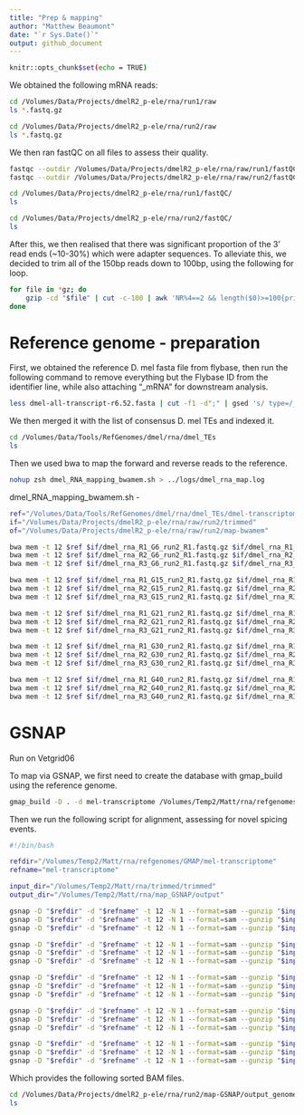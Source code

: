 ```yaml
---
title: "Prep & mapping"
author: "Matthew Beaumont"
date: "`r Sys.Date()`"
output: github_document
---
```


```bash
knitr::opts_chunk$set(echo = TRUE)
```

We obtained the following mRNA reads: 

```bash
cd /Volumes/Data/Projects/dmelR2_p-ele/rna/run1/raw
ls *.fastq.gz

cd /Volumes/Data/Projects/dmelR2_p-ele/rna/run2/raw
ls *.fastq.gz

```
We then ran fastQC on all files to assess their quality.

``` bash
fastqc --outdir /Volumes/Data/Projects/dmelR2_p-ele/rna/raw/run1/fastQC /Volumes/Data/Projects/dmelR2_p-ele/rna/run1/raw/*fastq.gz
fastqc --outdir /Volumes/Data/Projects/dmelR2_p-ele/rna/raw/run2/fastQC /Volumes/Data/Projects/dmelR2_p-ele/rna/run2/raw/*fastq.gz

```

``` bash
cd /Volumes/Data/Projects/dmelR2_p-ele/rna/run1/fastQC/
ls

cd /Volumes/Data/Projects/dmelR2_p-ele/rna/run2/fastQC/
ls

```

After this, we then realised that there was significant proportion of the 3' read ends (~10-30%) which were adapter sequences. To alleviate this, we decided to trim all of the 150bp reads down to 100bp, using the following for loop. 

``` bash
for file in *gz; do
    gzip -cd "$file" | cut -c-100 | awk 'NR%4==2 && length($0)>=100{print prev; print $0; getline; print $0; getline; print $0} {prev=$0}' | gzip -c > "trimmed/${file}"
done

```

# Reference genome - preparation

First, we obtained the reference D. mel fasta file from flybase, then run the following command to remove everything but the Flybase ID from the identifier line, while also attaching "_mRNA" for downstream analysis.

``` bash
less dmel-all-transcript-r6.52.fasta | cut -f1 -d";" | gsed 's/ type=/_/' > dmel-transcriptome-r6.52.fasta

```

We then merged it with the list of consensus D. mel TEs and indexed it.

``` bash
cd /Volumes/Data/Tools/RefGenomes/dmel/rna/dmel_TEs
ls

```

Then we used bwa to map the forward and reverse reads to the reference.

``` bash
nohup zsh dmel_RNA_mapping_bwamem.sh > ../logs/dmel_rna_map.log

```

dmel_RNA_mapping_bwamem.sh - 

``` bash
ref="/Volumes/Data/Tools/RefGenomes/dmel/rna/dmel_TEs/dmel-transcriptome-r6.52-TEs.fasta"
if="/Volumes/Data/Projects/dmelR2_p-ele/rna/raw/run2/trimmed"
of="/Volumes/Data/Projects/dmelR2_p-ele/rna/raw/run2/map-bwamem"

bwa mem -t 12 $ref $if/dmel_rna_R1_G6_run2_R1.fastq.gz $if/dmel_rna_R1_G6_run2_R2.fastq.gz | samtools sort -m 2G --output-fmt BAM --threads 2 -o $of/dmel_R1G6_run2.sort.bam
bwa mem -t 12 $ref $if/dmel_rna_R2_G6_run2_R1.fastq.gz $if/dmel_rna_R2_G6_run2_R2.fastq.gz | samtools sort -m 2G --output-fmt BAM --threads 2 -o $of/dmel_R2G6_run2.sort.bam
bwa mem -t 12 $ref $if/dmel_rna_R3_G6_run2_R1.fastq.gz $if/dmel_rna_R3_G6_run2_R2.fastq.gz | samtools sort -m 2G --output-fmt BAM --threads 2 -o $of/dmel_R3G6_run2.sort.bam

bwa mem -t 12 $ref $if/dmel_rna_R1_G15_run2_R1.fastq.gz $if/dmel_rna_R1_G15_run2_R2.fastq.gz | samtools sort -m 2G --output-fmt BAM --threads 2 -o $of/dmel_R1G15_run2.sort.bam
bwa mem -t 12 $ref $if/dmel_rna_R2_G15_run2_R1.fastq.gz $if/dmel_rna_R2_G15_run2_R2.fastq.gz | samtools sort -m 2G --output-fmt BAM --threads 2 -o $of/dmel_R2G15_run2.sort.bam
bwa mem -t 12 $ref $if/dmel_rna_R3_G15_run2_R1.fastq.gz $if/dmel_rna_R3_G15_run2_R2.fastq.gz | samtools sort -m 2G --output-fmt BAM --threads 2 -o $of/dmel_R3G15_run2.sort.bam

bwa mem -t 12 $ref $if/dmel_rna_R1_G21_run2_R1.fastq.gz $if/dmel_rna_R1_G21_run2_R2.fastq.gz | samtools sort -m 2G --output-fmt BAM --threads 2 -o $of/dmel_R1G21_run2.sort.bam
bwa mem -t 12 $ref $if/dmel_rna_R2_G21_run2_R1.fastq.gz $if/dmel_rna_R2_G21_run2_R2.fastq.gz | samtools sort -m 2G --output-fmt BAM --threads 2 -o $of/dmel_R2G21_run2.sort.bam
bwa mem -t 12 $ref $if/dmel_rna_R3_G21_run2_R1.fastq.gz $if/dmel_rna_R3_G21_run2_R2.fastq.gz | samtools sort -m 2G --output-fmt BAM --threads 2 -o $of/dmel_R3G21_run2.sort.bam

bwa mem -t 12 $ref $if/dmel_rna_R1_G30_run2_R1.fastq.gz $if/dmel_rna_R1_G30_run2_R2.fastq.gz | samtools sort -m 2G --output-fmt BAM --threads 2 -o $of/dmel_R1G30_run2.sort.bam
bwa mem -t 12 $ref $if/dmel_rna_R2_G30_run2_R1.fastq.gz $if/dmel_rna_R2_G30_run2_R2.fastq.gz | samtools sort -m 2G --output-fmt BAM --threads 2 -o $of/dmel_R2G30_run2.sort.bam
bwa mem -t 12 $ref $if/dmel_rna_R3_G30_run2_R1.fastq.gz $if/dmel_rna_R3_G30_run2_R2.fastq.gz | samtools sort -m 2G --output-fmt BAM --threads 2 -o $of/dmel_R3G30_run2.sort.bam

bwa mem -t 12 $ref $if/dmel_rna_R1_G40_run2_R1.fastq.gz $if/dmel_rna_R1_G40_run2_R2.fastq.gz | samtools sort -m 2G --output-fmt BAM --threads 2 -o $of/dmel_R1G40_run2.sort.bam
bwa mem -t 12 $ref $if/dmel_rna_R2_G40_run2_R1.fastq.gz $if/dmel_rna_R2_G40_run2_R2.fastq.gz | samtools sort -m 2G --output-fmt BAM --threads 2 -o $of/dmel_R2G40_run2.sort.bam
bwa mem -t 12 $ref $if/dmel_rna_R3_G40_run2_R1.fastq.gz $if/dmel_rna_R3_G40_run2_R2.fastq.gz | samtools sort -m 2G --output-fmt BAM --threads 2 -o $of/dmel_R3G40_run2.sort.bam

```

# GSNAP

Run on Vetgrid06

To map via GSNAP, we first need to create the database with gmap_build using the reference genome.

``` bash
gmap_build -D . -d mel-transcriptome /Volumes/Temp2/Matt/rna/refgenomes/dmel/dmel_TEs/dmel-transcriptome-r6.52-TEs.fasta

```

Then we run the following script for alignment, assessing for novel spicing events.

``` bash
#!/bin/bash

refdir="/Volumes/Temp2/Matt/rna/refgenomes/GMAP/mel-transcriptome"
refname="mel-transcriptome"

input_dir="/Volumes/Temp2/Matt/rna/trimmed/trimmed"
output_dir="/Volumes/Temp2/Matt/rna/map_GSNAP/output"

gsnap -D "$refdir" -d "$refname" -t 12 -N 1 --format=sam --gunzip "$input_dir/dmel_rna_R1_G6_run2_R1.fastq.gz" "$input_dir/dmel_rna_R1_G6_run2_R2.fastq.gz" | samtools sort -m 2G --output-fmt BAM --threads 2 -o "$output_dir/gt_R1G6.sort.bam"
gsnap -D "$refdir" -d "$refname" -t 12 -N 1 --format=sam --gunzip "$input_dir/dmel_rna_R2_G6_run2_R1.fastq.gz" "$input_dir/dmel_rna_R2_G6_run2_R2.fastq.gz" | samtools sort -m 2G --output-fmt BAM --threads 2 -o "$output_dir/gt_R2G6.sort.bam"
gsnap -D "$refdir" -d "$refname" -t 12 -N 1 --format=sam --gunzip "$input_dir/dmel_rna_R3_G6_run2_R1.fastq.gz" "$input_dir/dmel_rna_R3_G6_run2_R2.fastq.gz" | samtools sort -m 2G --output-fmt BAM --threads 2 -o "$output_dir/gt_R3G6.sort.bam"

gsnap -D "$refdir" -d "$refname" -t 12 -N 1 --format=sam --gunzip "$input_dir/dmel_rna_R1_G15_run2_R1.fastq.gz" "$input_dir/dmel_rna_R1_G15_run2_R2.fastq.gz" | samtools sort -m 2G --output-fmt BAM --threads 2 -o "$output_dir/gt_R1G15.sort.bam"
gsnap -D "$refdir" -d "$refname" -t 12 -N 1 --format=sam --gunzip "$input_dir/dmel_rna_R2_G15_run2_R1.fastq.gz" "$input_dir/dmel_rna_R2_G15_run2_R2.fastq.gz" | samtools sort -m 2G --output-fmt BAM --threads 2 -o "$output_dir/gt_R2G15.sort.bam"
gsnap -D "$refdir" -d "$refname" -t 12 -N 1 --format=sam --gunzip "$input_dir/dmel_rna_R3_G15_run2_R1.fastq.gz" "$input_dir/dmel_rna_R3_G15_run2_R2.fastq.gz" | samtools sort -m 2G --output-fmt BAM --threads 2 -o "$output_dir/gt_R3G15.sort.bam"

gsnap -D "$refdir" -d "$refname" -t 12 -N 1 --format=sam --gunzip "$input_dir/dmel_rna_R1_G21_run2_R1.fastq.gz" "$input_dir/dmel_rna_R1_G21_run2_R2.fastq.gz" | samtools sort -m 2G --output-fmt BAM --threads 2 -o "$output_dir/gt_R1G21.sort.bam"
gsnap -D "$refdir" -d "$refname" -t 12 -N 1 --format=sam --gunzip "$input_dir/dmel_rna_R2_G21_run2_R1.fastq.gz" "$input_dir/dmel_rna_R2_G21_run2_R2.fastq.gz" | samtools sort -m 2G --output-fmt BAM --threads 2 -o "$output_dir/gt_R2G21.sort.bam"
gsnap -D "$refdir" -d "$refname" -t 12 -N 1 --format=sam --gunzip "$input_dir/dmel_rna_R3_G21_run2_R1.fastq.gz" "$input_dir/dmel_rna_R3_G21_run2_R2.fastq.gz" | samtools sort -m 2G --output-fmt BAM --threads 2 -o "$output_dir/gt_R3G21.sort.bam"

gsnap -D "$refdir" -d "$refname" -t 12 -N 1 --format=sam --gunzip "$input_dir/dmel_rna_R1_G30_run2_R1.fastq.gz" "$input_dir/dmel_rna_R1_G30_run2_R2.fastq.gz" | samtools sort -m 2G --output-fmt BAM --threads 2 -o "$output_dir/gt_R1G30.sort.bam"
gsnap -D "$refdir" -d "$refname" -t 12 -N 1 --format=sam --gunzip "$input_dir/dmel_rna_R2_G30_run2_R1.fastq.gz" "$input_dir/dmel_rna_R2_G30_run2_R2.fastq.gz" | samtools sort -m 2G --output-fmt BAM --threads 2 -o "$output_dir/gt_R2G30.sort.bam"
gsnap -D "$refdir" -d "$refname" -t 12 -N 1 --format=sam --gunzip "$input_dir/dmel_rna_R3_G30_run2_R1.fastq.gz" "$input_dir/dmel_rna_R3_G30_run2_R2.fastq.gz" | samtools sort -m 2G --output-fmt BAM --threads 2 -o "$output_dir/gt_R3G30.sort.bam"

gsnap -D "$refdir" -d "$refname" -t 12 -N 1 --format=sam --gunzip "$input_dir/dmel_rna_R1_G40_run2_R1.fastq.gz" "$input_dir/dmel_rna_R1_G40_run2_R2.fastq.gz" | samtools sort -m 2G --output-fmt BAM --threads 2 -o "$output_dir/gt_R1G40.sort.bam"
gsnap -D "$refdir" -d "$refname" -t 12 -N 1 --format=sam --gunzip "$input_dir/dmel_rna_R2_G40_run2_R1.fastq.gz" "$input_dir/dmel_rna_R2_G40_run2_R2.fastq.gz" | samtools sort -m 2G --output-fmt BAM --threads 2 -o "$output_dir/gt_R2G40.sort.bam"
gsnap -D "$refdir" -d "$refname" -t 12 -N 1 --format=sam --gunzip "$input_dir/dmel_rna_R3_G40_run2_R1.fastq.gz" "$input_dir/dmel_rna_R3_G40_run2_R2.fastq.gz" | samtools sort -m 2G --output-fmt BAM --threads 2 -o "$output_dir/gt_R3G40.sort.bam"

```

Which provides the following sorted BAM files.

``` bash
cd /Volumes/Data/Projects/dmelR2_p-ele/rna/run2/map-GSNAP/output_genome
ls

```


